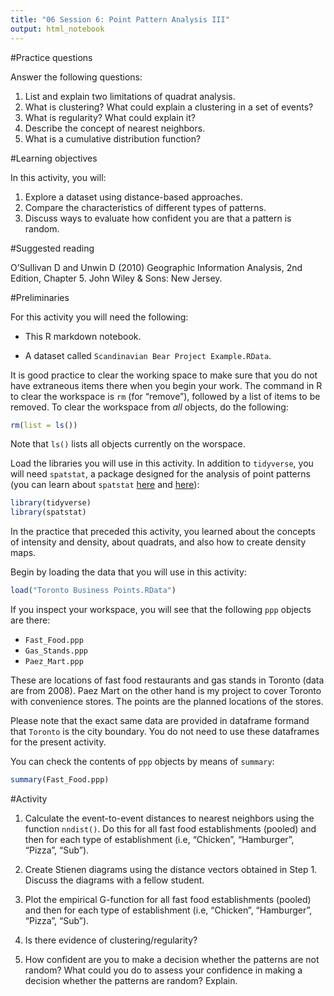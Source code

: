 ```yaml
---
title: "06 Session 6: Point Pattern Analysis III"
output: html_notebook
---
```


#Practice questions

Answer the following questions:

1. List and explain two limitations of quadrat analysis.
2. What is clustering? What could explain a clustering in a set of events?
3. What is regularity? What could explain it?
4. Describe the concept of nearest neighbors.
5. What is a cumulative distribution function?

#Learning objectives

In this activity, you will:

1. Explore a dataset using distance-based approaches.
2. Compare the characteristics of different types of patterns.
3. Discuss ways to evaluate how confident you are that a pattern is random.

#Suggested reading

O'Sullivan D and Unwin D (2010) Geographic Information Analysis, 2nd Edition, Chapter 5. John Wiley & Sons: New Jersey.

#Preliminaries

For this activity you will need the following:

* This R markdown notebook.

* A dataset called `Scandinavian Bear Project Example.RData`.

It is good practice to clear the working space to make sure that you do not have extraneous items there when you begin your work. The command in R to clear the workspace is `rm` (for "remove"), followed by a list of items to be removed. To clear the workspace from _all_ objects, do the following:
```r
rm(list = ls())
```

Note that `ls()` lists all objects currently on the worspace.

Load the libraries you will use in this activity. In addition to `tidyverse`, you will need `spatstat`, a package designed for the analysis of point patterns (you can learn about `spatstat` [here](https://cran.r-project.org/web/packages/spatstat/vignettes/getstart.pdf) and [here](http://spatstat.org/resources/spatstatJSSpaper.pdf)):
```r
library(tidyverse)
library(spatstat)
```

In the practice that preceded this activity, you learned about the concepts of intensity and density, about quadrats, and also how to create density maps. 

Begin by loading the data that you will use in this activity:
```r
load("Toronto Business Points.RData")
```

If you inspect your workspace, you will see that the following `ppp` objects are there:

* `Fast_Food.ppp`
* `Gas_Stands.ppp`
* `Paez_Mart.ppp`

These are locations of fast food restaurants and gas stands in Toronto (data are from 2008). Paez Mart on the other hand is my project to cover Toronto with convenience stores. The points are the planned locations of the stores. 

Please note that the exact same data are provided in dataframe formand that `Toronto` is the city boundary. You do not need to use these dataframes for the present activity.

You can check the contents of `ppp` objects by means of `summary`:
```r
summary(Fast_Food.ppp)
```

#Activity

1. Calculate the event-to-event distances to nearest neighbors using the function `nndist()`. Do this for all fast food establishments (pooled) and then for each type of establishment (i.e, "Chicken", "Hamburger", "Pizza", "Sub").

2. Create Stienen diagrams using the distance vectors obtained in Step 1. Discuss the diagrams with a fellow student.

3. Plot the empirical G-function for all fast food establishments (pooled) and then for each type of establishment (i.e, "Chicken", "Hamburger", "Pizza", "Sub").

4. Is there evidence of clustering/regularity? 

5. How confident are you to make a decision whether the patterns are not random? What could you do to assess your confidence in making a decision whether the patterns are random? Explain.